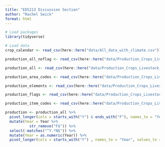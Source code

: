 ```yaml
---
title: "EDS213 Discussion Section"
author: "Rachel Swick"
format: html
---
```


```r
# Load packages
library(tidyverse)
```

```r
# Load data
crop_calendar <- read_csv(here::here("data/All_data_with_climate.csv"))

production_all_noflag <- read_csv(here::here("data/Production_Crops_Livestock_E_All_Data/Production_Crops_Livestock_E_All_Data_NOFLAG.csv"))

production_all <- read_csv(here::here("data/Production_Crops_Livestock_E_All_Data/Production_Crops_Livestock_E_All_Data.csv"))

production_area_codes <- read_csv(here::here("data/Production_Crops_Livestock_E_All_Data/Production_Crops_Livestock_E_AreaCodes.csv"))

production_elements <- read_csv(here::here("data/Production_Crops_Livestock_E_All_Data/Production_Crops_Livestock_E_Elements.csv"))

production_flags <- read_csv(here::here("data/Production_Crops_Livestock_E_All_Data/Production_Crops_Livestock_E_Flags.csv"))

production_item_codes <- read_csv(here::here("data/Production_Crops_Livestock_E_All_Data/Production_Crops_Livestock_E_ItemCodes.csv"))
```
```r
production <- production_all %>%
  pivot_longer(cols = starts_with("Y") & ends_with("F"), names_to = "Year", values_to = "Flag") %>% 
  mutate(Year = Year %>% 
           str_remove("F$")) %>%
  select(-matches("^Y.*N$")) %>%
  mutate(Year = as.numeric(Year)) %>% 
  pivot_longer(cols = starts_with("Y") , names_to = "Year", values_to = "Amount")
  
  
 
```




























